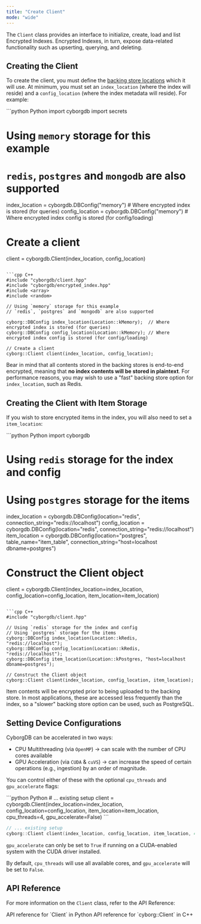 ```yaml
---
title: "Create Client"
mode: "wide"
---
```


The `Client` class provides an interface to initialize, create, load and list Encrypted Indexes. Encrypted Indexes, in turn, expose data-related functionality such as upserting, querying, and deleting.

## Creating the Client

To create the client, you must define the [backing store locations](../get-started/about#backing-stores) which it will use. At minimum, you must set an `index_location` (where the index will reside) and a `config_location` (where the index metadata will reside). For example:

<CodeGroup>
```python Python
import cyborgdb
import secrets

# Using `memory` storage for this example
# `redis`, `postgres` and `mongodb` are also supported

index_location = cyborgdb.DBConfig("memory")  # Where encrypted index is stored (for queries)
config_location = cyborgdb.DBConfig("memory") # Where encrypted index config is stored (for config/loading)

# Create a client
client = cyborgdb.Client(index_location, config_location)
```

```cpp C++
#include "cyborgdb/client.hpp"
#include "cyborgdb/encrypted_index.hpp"
#include <array>
#include <random>

// Using `memory` storage for this example
// `redis`, `postgres` and `mongodb` are also supported

cyborg::DBConfig index_location(Location::kMemory);  // Where encrypted index is stored (for queries)
cyborg::DBConfig config_location(Location::kMemory); // Where encrypted index config is stored (for config/loading)

// Create a client
cyborg::Client client(index_location, config_location);
```
</CodeGroup>

Bear in mind that all contents stored in the backing stores is end-to-end encrypted, meaning that **no index contents will be stored in plaintext**. For performance reasons, you may wish to use a "fast" backing store option for `index_location`, such as Redis.

## Creating the Client with Item Storage

If you wish to store encrypted items in the index, you will also need to set a `item_location`:

<CodeGroup>
```python Python
import cyborgdb

# Using `redis` storage for the index and config
# Using `postgres` storage for the items
index_location = cyborgdb.DBConfig(location="redis", connection_string="redis://localhost")
config_location = cyborgdb.DBConfig(location="redis", connection_string="redis://localhost")
item_location = cyborgdb.DBConfig(location="postgres", table_name="item_table", connection_string="host=localhost dbname=postgres")

# Construct the Client object
client = cyborgdb.Client(index_location=index_location, 
                            config_location=config_location,
                            item_location=item_location)
```

```cpp C++
#include "cyborgdb/client.hpp"

// Using `redis` storage for the index and config
// Using `postgres` storage for the items
cyborg::DBConfig index_location(Location::kRedis, "redis://localhost");
cyborg::DBConfig config_location(Location::kRedis, "redis://localhost");
cyborg::DBConfig item_location(Location::kPostgres, "host=localhost dbname=postgres");

// Construct the Client object
cyborg::Client client(index_location, config_location, item_location);
```
</CodeGroup>

Item contents will be encrypted prior to being uploaded to the backing store. In most applications, these are accessed less frequently than the index, so a "slower" backing store option can be used, such as PostgreSQL.

## Setting Device Configurations

CyborgDB can be accelerated in two ways:

- CPU Multithreading (via `OpenMP`) -> can scale with the number of CPU cores available
- GPU Acceleration (via `CUDA` & `cuVS`) -> can increase the speed of certain operations (e.g., ingestion) by an order of magnitude.

You can control either of these with the optional `cpu_threads` and `gpu_accelerate` flags:

<CodeGroup>
```python Python
# ... existing setup
client = cyborgdb.Client(index_location=index_location, 
                            config_location=config_location,
                            item_location=item_location,
                            cpu_threads=4,
                            gpu_accelerate=False)
```

```cpp C++
// ... existing setup
cyborg::Client client(index_location, config_location, item_location, 4, false);
```
</CodeGroup>

<Warning>`gpu_accelerate` can only be set to `True` if running on a CUDA-enabled system with the CUDA driver installed.</Warning>

By default, `cpu_threads` will use all available cores, and `gpu_accelerate` will be set to `False`.

## API Reference

For more information on the `Client` class, refer to the API Reference:

<CardGroup cols={2}>
    <Card title="Python API Reference" href="../../api-reference/python/client" icon="python">
        API reference for `Client` in Python
    </Card>
    <Card title="C++ API Reference" href="../../api-reference/cpp/client" icon="brackets-curly">
        API reference for `cyborg::Client` in C++
    </Card>
</CardGroup>
